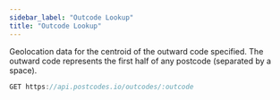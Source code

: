 ```yaml
---
sidebar_label: "Outcode Lookup"
title: "Outcode Lookup"
---
```


Geolocation data for the centroid of the outward code specified. The outward code represents the first half of any postcode (separated by a space).

```javascript
GET https://api.postcodes.io/outcodes/:outcode
```
